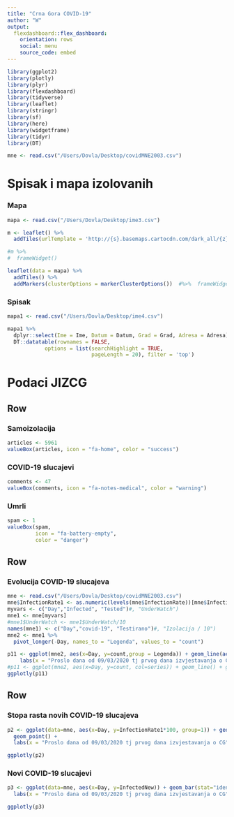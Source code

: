 ```yaml
---
title: "Crna Gora COVID-19"
author: "W"
output: 
  flexdashboard::flex_dashboard:
    orientation: rows
    social: menu
    source_code: embed
---
```


```r
library(ggplot2)
library(plotly)
library(plyr)
library(flexdashboard)
library(tidyverse)
library(leaflet)
library(stringr)
library(sf)
library(here)
library(widgetframe)
library(tidyr)
library(DT)

mne <- read.csv("/Users/Dovla/Desktop/covidMNE2003.csv")
```


Spisak i mapa izolovanih
=======================================================================

### Mapa

```r
mapa <- read.csv("/Users/Dovla/Desktop/ime3.csv")

m <- leaflet() %>%
  addTiles(urlTemplate = 'http://{s}.basemaps.cartocdn.com/dark_all/{z}/{x}/{y}.png') 

#m %>%
#  frameWidget()

leaflet(data = mapa) %>%
  addTiles() %>%
  addMarkers(clusterOptions = markerClusterOptions())  #%>%  frameWidget()
```

### Spisak

```r
mapa1 <- read.csv("/Users/Dovla/Desktop/ime4.csv")

mapa1 %>% 
  dplyr::select(Ime = Ime, Datum = Datum, Grad = Grad, Adresa = Adresa) %>%
  DT::datatable(rownames = FALSE,
            options = list(searchHighlight = TRUE, 
                           pageLength = 20), filter = 'top')
```


Podaci JIZCG
=======================================================================

Row
-----------------------------------------------------------------------

### Samoizolacija

```r
articles <- 5961
valueBox(articles, icon = "fa-home", color = "success")
```

### COVID-19 slucajevi

```r
comments <- 47
valueBox(comments, icon = "fa-notes-medical", color = "warning")
```

### Umrli

```r
spam <- 1
valueBox(spam, 
         icon = "fa-battery-empty",
         color = "danger")
```


Row
-----------------------------------------------------------------------

### Evolucija COVID-19 slucajeva 

```r

mne <- read.csv("/Users/Dovla/Desktop/covidMNE2003.csv")
mne$InfectionRate1 <- as.numeric(levels(mne$InfectionRate))[mne$InfectionRate]
myvars <- c("Day","Infected", "Tested")#, "UnderWatch")
mne1 <- mne[myvars]
#mne1$UnderWatch <- mne1$UnderWatch/10
names(mne1) <- c("Day","covid-19", "Testirano")#, "Izolacija / 10")
mne2 <- mne1 %>%
  pivot_longer(-Day, names_to = "Legenda", values_to = "count")

p11 <- ggplot(mne2, aes(x=Day, y=count,group = Legenda)) + geom_line(aes(linetype=Legenda)) + geom_point() +
    labs(x = "Proslo dana od 09/03/2020 tj prvog dana izvjestavanja o CG", y = "") 
#p11 <- ggplot(mne2, aes(x=Day, y=count, col=series)) + geom_line() + geom_point()
ggplotly(p11)

```

Row
-----------------------------------------------------------------------

### Stopa rasta novih COVID-19 slucajeva

```r
p2 <- ggplot(data=mne, aes(x=Day, y=InfectionRate1*100, group=1)) + geom_line(linetype = "dashed", colour="red") +
  geom_point() +
  labs(x = "Proslo dana od 09/03/2020 tj prvog dana izvjestavanja o CG", y = "Stopa u %") 

ggplotly(p2)

```


### Novi COVID-19 slucajevi

```r
p3 <- ggplot(data=mne, aes(x=Day, y=InfectedNew)) + geom_bar(stat="identity",color="red", fill="white") +
  labs(x = "Proslo dana od 09/03/2020 tj prvog dana izvjestavanja o CG", y = "Novih slucajeva") 

ggplotly(p3)
```

